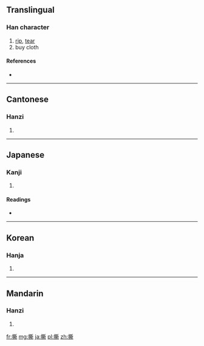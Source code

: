 ==Translingual==

===Han character===
{{Han char|rn=64|rad=手|as=12|sn=15|four=5202<sub>1</sub>|canj=手廿金中 (QTCL)}}

# [[rip]], [[tear]]
# buy cloth

====References====
* {{Han ref|kx=0454.150|dkj=12705|dj=0803.290|hdz=31953.060|uh=6495|ud=25749|bh=BCB9|bd=48313}}

----

==Cantonese==

===Hanzi===
{{yue-hanzi|jyut=|y=si1}}

# {{defn|Cantonese|sort=手12}}

----

==Japanese==

===Kanji===
{{ja-kanji|grade=|rs=手12}}

# {{defn|Japanese|sort=手12}}

====Readings====
* {{ja-readings|on=[[せい]] (sei), [[さい]] (sai), [[し]] (shi)|kun=[[さく]] (saku)}}

----

==Korean==

===Hanja===
{{ko-hanja|hangeul=서|eumhun=|rv=seo|mr=sŏ|y=se}}

# {{defn|Korean|sort=手12}}

----

==Mandarin==

===Hanzi===
{{cmn-hanzi|pin=[[sī]] ([[si1]])|wg=ssu<sup>1</sup>}}

# {{defn|Mandarin|sort=手12}}

[[fr:撕]]
[[mg:撕]]
[[ja:撕]]
[[pl:撕]]
[[zh:撕]]